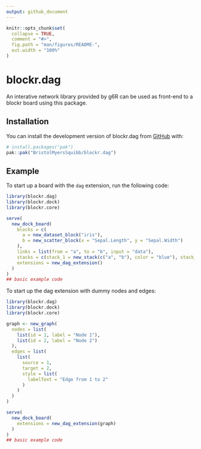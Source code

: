 ```yaml
---
output: github_document
---
```


<!-- README.md is generated from README.Rmd. Please edit that file -->

```r
knitr::opts_chunk$set(
  collapse = TRUE,
  comment = "#>",
  fig.path = "man/figures/README-",
  out.width = "100%"
)
```

# blockr.dag

<!-- badges: start -->
<!-- badges: end -->

An interative network library provided by g6R can be used as front-end to a blockr board using this package.

## Installation

You can install the development version of blockr.dag from [GitHub](https://github.com/) with:

``` r
# install.packages("pak")
pak::pak("BristolMyersSquibb/blockr.dag")
```

## Example

To start up a board with the `dag` extension, run the following code:

```r
library(blockr.dag)
library(blockr.dock)
library(blockr.core)

serve(
  new_dock_board(
    blocks = c(
      a = new_dataset_block("iris"),
      b = new_scatter_block(x = "Sepal.Length", y = "Sepal.Width")
    ),
    links = list(from = "a", to = "b", input = "data"),
    stacks = c(stack_1 = new_stack(c("a", "b"), color = "blue"), stack_2 = new_stack()),
    extensions = new_dag_extension()
  )
)
## basic example code
```

To start up the dag extension with dummy nodes and edges:

```r
library(blockr.dag)
library(blockr.dock)
library(blockr.core)

graph <- new_graph(
  nodes = list(
    list(id = 1, label = "Node 1"),
    list(id = 2, label = "Node 2")
  ),
  edges = list(
    list(
      source = 1,
      target = 2,
      style = list(
        labelText = "Edge from 1 to 2"
      )
    )
  )
)

serve(
  new_dock_board(
    extensions = new_dag_extension(graph)
  )
)
## basic example code
```
